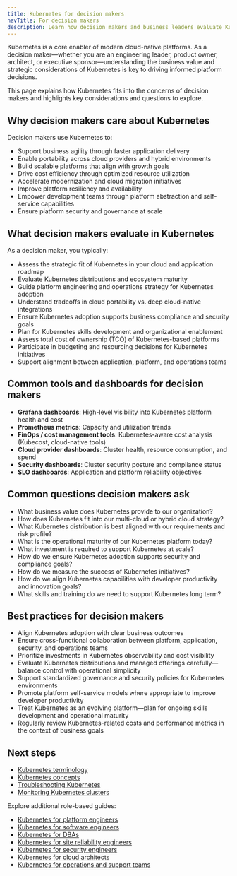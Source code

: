 ```yaml
---
title: Kubernetes for decision makers
navTitle: For decision makers
description: Learn how decision makers and business leaders evaluate Kubernetes and its role in modern cloud-native strategies.
---
```


Kubernetes is a core enabler of modern cloud-native platforms. As a decision maker—whether you are an engineering leader, product owner, architect, or executive sponsor—understanding the business value and strategic considerations of Kubernetes is key to driving informed platform decisions.

This page explains how Kubernetes fits into the concerns of decision makers and highlights key considerations and questions to explore.

## Why decision makers care about Kubernetes

Decision makers use Kubernetes to:

- Support business agility through faster application delivery
- Enable portability across cloud providers and hybrid environments
- Build scalable platforms that align with growth goals
- Drive cost efficiency through optimized resource utilization
- Accelerate modernization and cloud migration initiatives
- Improve platform resiliency and availability
- Empower development teams through platform abstraction and self-service capabilities
- Ensure platform security and governance at scale

## What decision makers evaluate in Kubernetes

As a decision maker, you typically:

- Assess the strategic fit of Kubernetes in your cloud and application roadmap
- Evaluate Kubernetes distributions and ecosystem maturity
- Guide platform engineering and operations strategy for Kubernetes adoption
- Understand tradeoffs in cloud portability vs. deep cloud-native integrations
- Ensure Kubernetes adoption supports business compliance and security goals
- Plan for Kubernetes skills development and organizational enablement
- Assess total cost of ownership (TCO) of Kubernetes-based platforms
- Participate in budgeting and resourcing decisions for Kubernetes initiatives
- Support alignment between application, platform, and operations teams

## Common tools and dashboards for decision makers

- **Grafana dashboards**: High-level visibility into Kubernetes platform health and cost
- **Prometheus metrics**: Capacity and utilization trends
- **FinOps / cost management tools**: Kubernetes-aware cost analysis (Kubecost, cloud-native tools)
- **Cloud provider dashboards**: Cluster health, resource consumption, and spend
- **Security dashboards**: Cluster security posture and compliance status
- **SLO dashboards**: Application and platform reliability objectives

## Common questions decision makers ask

- What business value does Kubernetes provide to our organization?
- How does Kubernetes fit into our multi-cloud or hybrid cloud strategy?
- What Kubernetes distribution is best aligned with our requirements and risk profile?
- What is the operational maturity of our Kubernetes platform today?
- What investment is required to support Kubernetes at scale?
- How do we ensure Kubernetes adoption supports security and compliance goals?
- How do we measure the success of Kubernetes initiatives?
- How do we align Kubernetes capabilities with developer productivity and innovation goals?
- What skills and training do we need to support Kubernetes long term?

## Best practices for decision makers

- Align Kubernetes adoption with clear business outcomes
- Ensure cross-functional collaboration between platform, application, security, and operations teams
- Prioritize investments in Kubernetes observability and cost visibility
- Evaluate Kubernetes distributions and managed offerings carefully—balance control with operational simplicity
- Support standardized governance and security policies for Kubernetes environments
- Promote platform self-service models where appropriate to improve developer productivity
- Treat Kubernetes as an evolving platform—plan for ongoing skills development and operational maturity
- Regularly review Kubernetes-related costs and performance metrics in the context of business goals

## Next steps

- [Kubernetes terminology](./terminology)
- [Kubernetes concepts](./kubernetes-concepts)
- [Troubleshooting Kubernetes](./how-to/troubleshooting-on-kubernetes)
- [Monitoring Kubernetes clusters](./how-to/monitor-kubernetes-cluster)

Explore additional role-based guides:

- [Kubernetes for platform engineers](./platform-engineers)
- [Kubernetes for software engineers](./software-engineers)
- [Kubernetes for DBAs](./dbas)
- [Kubernetes for site reliability engineers](./sres)
- [Kubernetes for security engineers](./security-engineers)
- [Kubernetes for cloud architects](./cloud-architects)
- [Kubernetes for operations and support teams](./operations-support)
